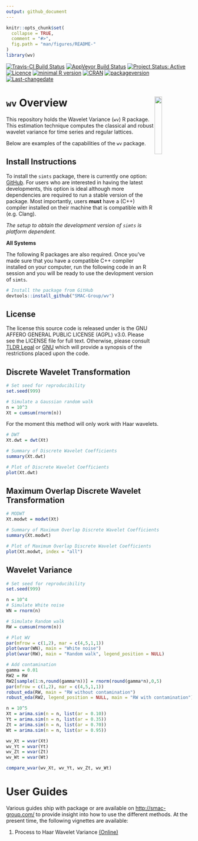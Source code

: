 ```yaml
---
output: github_document
---
```


<!-- README.md is generated from README.Rmd. Please edit that file -->

```r
knitr::opts_chunk$set(
  collapse = TRUE,
  comment = "#>",
  fig.path = "man/figures/README-"
)
library(wv)
```

[![Travis-CI Build Status](https://travis-ci.org/SMAC-Group/wv.svg?branch=master)](https://travis-ci.org/SMAC-Group/wv)
[![AppVeyor Build Status](https://ci.appveyor.com/api/projects/status/github/tidyverse/dplyr?branch=master&svg=true)](https://ci.appveyor.com/project/stephaneguerrier/wv)
[![Project Status: Active](http://www.repostatus.org/badges/latest/active.svg)](http://www.repostatus.org/#active)
[![Licence](https://img.shields.io/badge/licence-AGPL--3.0-blue.svg)](https://opensource.org/licenses/AGPL-3.0)
[![minimal R version](https://img.shields.io/badge/R%3E%3D-3.4.0-6666ff.svg)](https://cran.r-project.org/)
[![CRAN](http://www.r-pkg.org/badges/version/simts)](https://cran.r-project.org/package=wv)
[![packageversion](https://img.shields.io/badge/Package%20version-0.1.1-orange.svg?style=flat-square)](commits/develop)
[![Last-changedate](https://img.shields.io/badge/last%20change-`r gsub('-', '--', Sys.Date())`-yellowgreen.svg)](/commits/master)


# `wv` Overview <a href="https://smac-group.com/"><img src="man/figures/logo.png" align="right" style="width: 20%; height: 20%"/></a>


This repository holds the Wavelet Variance (`wv`) R package. This estimation technique computes the classical and robust wavelet variance for time series and regular lattices.

Below are examples of the capabilities of the `wv` package.

## Install Instructions

To install the `simts` package, there is currently one option: [GitHub](https://github.com/SMAC-Group/wv/). For users who are interested in having the latest developments, this option is ideal although more dependencies are required to run a stable version of the package. Most importantly, users **must** have a (C++) compiler installed on their machine that is compatible with R (e.g. Clang).

*The setup to obtain the development version of `simts` is platform dependent.*

**All Systems**

The following R packages are also required. Once you've made sure that you have a compatible C++ compiler installed on your computer, run the following code in an R session and you will be ready to use the devlopment version of `simts`.

```r
# Install the package from GitHub
devtools::install_github("SMAC-Group/wv")
```

## License
The license this source code is released under is the GNU AFFERO GENERAL PUBLIC LICENSE (AGPL) v3.0. Please see the LICENSE file for full text. Otherwise, please consult [TLDR Legal](https://tldrlegal.com/license/gnu-affero-general-public-license-v3-(agpl-3.0)) or [GNU](https://www.gnu.org/licenses/agpl-3.0.en.html) which will provide a synopsis of the restrictions placed upon the code.

## Discrete Wavelet Transformation

```r
# Set seed for reproducibility 
set.seed(999)

# Simulate a Gaussian random walk
n = 10^3
Xt = cumsum(rnorm(n))
```

For the moment this method will only work with Haar wavelets. 

```r
# DWT
Xt.dwt = dwt(Xt)

# Summary of Discrete Wavelet Coefficients 
summary(Xt.dwt)

# Plot of Discrete Wavelet Coefficients
plot(Xt.dwt)
```

## Maximum Overlap Discrete Wavelet Transformation

```r
# MODWT
Xt.modwt = modwt(Xt)

# Summary of Maximum Overlap Discrete Wavelet Coefficients 
summary(Xt.modwt)

# Plot of Maximum Overlap Discrete Wavelet Coefficients
plot(Xt.modwt, index = "all")
```

## Wavelet Variance

```r
# Set seed for reproducibility 
set.seed(999)

n = 10^4
# Simulate White noise
WN = rnorm(n)

# Simulate Random walk
RW = cumsum(rnorm(n))

# Plot WV
par(mfrow = c(1,2), mar = c(4,5,1,1))
plot(wvar(WN), main = "White noise")
plot(wvar(RW), main = "Random walk", legend_position = NULL)
```

```r
# Add contamination
gamma = 0.01
RW2 = RW
RW2[sample(1:n,round(gamma*n))] = rnorm(round(gamma*n),0,5)
par(mfrow = c(1,2), mar = c(4,5,1,1))
robust_eda(RW, main = "RW without contamination")
robust_eda(RW2, legend_position = NULL, main = "RW with contamination")
```

```r
n = 10^5
Xt = arima.sim(n = n, list(ar = 0.10))
Yt = arima.sim(n = n, list(ar = 0.35))
Zt = arima.sim(n = n, list(ar = 0.70))
Wt = arima.sim(n = n, list(ar = 0.95))

wv_Xt = wvar(Xt)
wv_Yt = wvar(Yt)
wv_Zt = wvar(Zt)
wv_Wt = wvar(Wt)

compare_wvar(wv_Xt, wv_Yt, wv_Zt, wv_Wt)
```



# User Guides

Various guides ship with package or are available on <http://smac-group.com/> to provide insight into how to use the different methods. At the present time, the following vignettes are available:

1. Process to Haar Wavelet Variance [(Online)](https://smac-group.com/computing/2016/05/23/process-to-haar-wavelet-variance-formulae.html)